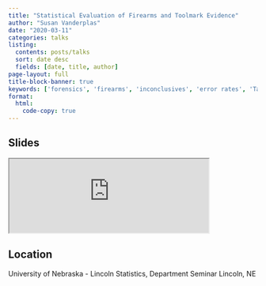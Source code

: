 ```yaml
---
title: "Statistical Evaluation of Firearms and Toolmark Evidence"
author: "Susan Vanderplas"
date: "2020-03-11"
categories: talks
listing:
  contents: posts/talks
  sort: date desc
  fields: [date, title, author]
page-layout: full
title-block-banner: true
keywords: ['forensics', 'firearms', 'inconclusives', 'error rates', 'Talk']
format:
  html:
    code-copy: true
---
```

 
## Slides

<iframe src='https://srvanderplas.github.io/Presentations/2020-UNL-Forensics/#1' height='auto' width='80%'>
                        </iframe>
## Location
University of Nebraska - Lincoln
Statistics, Department Seminar
Lincoln, NE

